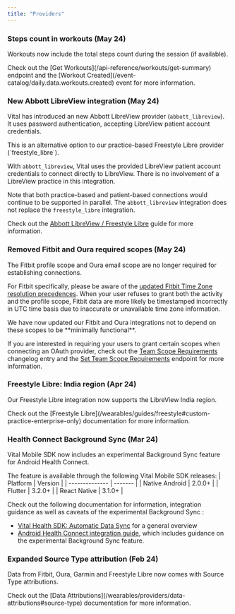 ```yaml
---
title: "Providers"
---
```



### Steps count in workouts (May 24)

Workouts now include the total steps count during the session (if available).

<Accordion icon="tag" iconType="duotone" title="Details" defaultOpen>
Check out the [Get Workouts](/api-reference/workouts/get-summary) endpoint and
the [Workout Created](/event-catalog/daily.data.workouts.created) event for more information.
</Accordion>


### New Abbott LibreView integration (May 24)

Vital has introduced an new Abbott LibreView provider (`abbott_libreview`). It uses password authentication,
accepting LibreView patient account credentials.

<Accordion icon="tag" iconType="duotone" title="Details" defaultOpen>
This is an alternative option to our practice-based Freestyle Libre provider (`freestyle_libre`).

With `abbott_libreview`, Vital uses the provided LibreView patient account credentials to connect directly
to LibreView. There is no involvement of a LibreView practice in this integration.

Note that both practice-based and patient-based connections would continue to be supported in parallel. The
`abbott_libreview` integration does not replace the `freestyle_libre` integration.

Check out the [Abbott LibreView / Freestyle Libre](/wearables/guides/abbott-libreview) guide for more information.
</Accordion>


### Removed Fitbit and Oura required scopes (May 24)

The Fitbit profile scope and Oura email scope are no longer required for establishing connections.

For Fitbit specifically, please be aware of the [updated Fitbit Time Zone resolution precedences](/wearables/guides/fitbit#time-zone-resolution). When
your user refuses to grant both the activity and the profile scope, Fitbit data are more likely be timestamped incorrectly in UTC time basis
due to inaccurate or unavailable time zone information.

<Accordion icon="tag" iconType="duotone" title="Details" defaultOpen>
We have now updated our Fitbit and Oura integrations not to depend on these scopes to be **minimally functional**.

If you are interested in requiring your users to grant certain scopes when connecting an OAuth provider, check out the
[Team Scope Requirements](/changelog/wearables/api#team-scope-requirements-apr-24) changelog entry and
the [Set Team Scope Requirements](/api-reference/org-management/team-scope-requirements/get-team-scope-requirements) endpoint for more information.
</Accordion>


### Freestyle Libre: India region (Apr 24)
Our Freestyle Libre integration now supports the LibreView India region.

<Accordion icon="tag" iconType="duotone" title="Details" defaultOpen>
Check out the [Freestyle Libre](/wearables/guides/freestyle#custom-practice-enterprise-only) documentation for more information.
</Accordion>


### Health Connect Background Sync (Mar 24)
Vital Mobile SDK now includes an experimental Background Sync feature for Android Health Connect.

<Accordion icon="robot" iconType="duotone" title="Details" defaultOpen>
The feature is available through the following Vital Mobile SDK releases:
| Platform       | Version |
| -------------- | ------- |
| Native Android | 2.0.0+  |
| Flutter        | 3.2.0+  |
| React Native   | 3.1.0+  |

Check out the following documentation for information, integration guidance as well as caveats
of the experimental Background Sync :
* [Vital Health SDK: Automatic Data Sync](/wearables/sdks/vital-health#automatic-data-sync) for a general overview
* [Android Health Connect integration guide](/wearables/guides/android-health-connect#background-sync-experimental), which includes guidance on the experimental Background Sync feature.
</Accordion>


### Expanded Source Type attribution (Feb 24)
Data from Fitbit, Oura, Garmin and Freestyle Libre now comes with Source Type attributions.

<Accordion icon="tag" iconType="duotone" title="Details" defaultOpen>
Check out the [Data Attributions](/wearables/providers/data-attributions#source-type) documentation for more information.
</Accordion>
